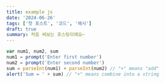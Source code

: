 ```yaml
---
title: example js
date: '2024-06-26'
tags: ['첫 포스트', '코드', '예시']
draft: true
summary: 처음 써보는 포스팅이에요~
---
```



```javascript
var num1, num2, sum
num1 = prompt('Enter first number')
num2 = prompt('Enter second number')
sum = parseInt(num1) + parseInt(num2) // "+" means "add"
alert('Sum = ' + sum) // "+" means combine into a string
```

